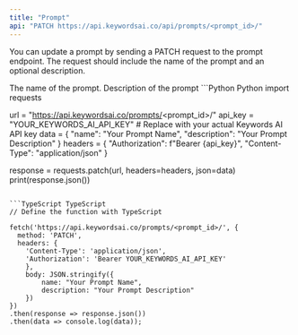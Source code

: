 ```yaml
---
title: "Prompt"
api: "PATCH https://api.keywordsai.co/api/prompts/<prompt_id>/"
---
```


You can update a prompt by sending a PATCH request to the prompt endpoint. The request should include the name of the prompt and an optional description.

<ParamField path="name" type="string">
    The name of the prompt.
</ParamField>

<ParamField path="description" type="string">
    Description of the prompt
</ParamField>

<RequestExample>
```Python Python
import requests

url = "https://api.keywordsai.co/prompts/<prompt_id>/"
api_key = "YOUR_KEYWORDS_AI_API_KEY" # Replace with your actual Keywords AI API key
data = {
    "name": "Your Prompt Name",
    "description": "Your Prompt Description"
}
headers = {
    "Authorization": f"Bearer {api_key}",
    "Content-Type": "application/json"
}

response = requests.patch(url, headers=headers, json=data)
print(response.json())
```

```TypeScript TypeScript
// Define the function with TypeScript

fetch('https://api.keywordsai.co/prompts/<prompt_id>/', {
  method: 'PATCH',
  headers: {
    'Content-Type': 'application/json',
    'Authorization': 'Bearer YOUR_KEYWORDS_AI_API_KEY'
    },
    body: JSON.stringify({
        name: "Your Prompt Name",
        description: "Your Prompt Description"
    })
})
.then(response => response.json())
.then(data => console.log(data));
```
</RequestExample>